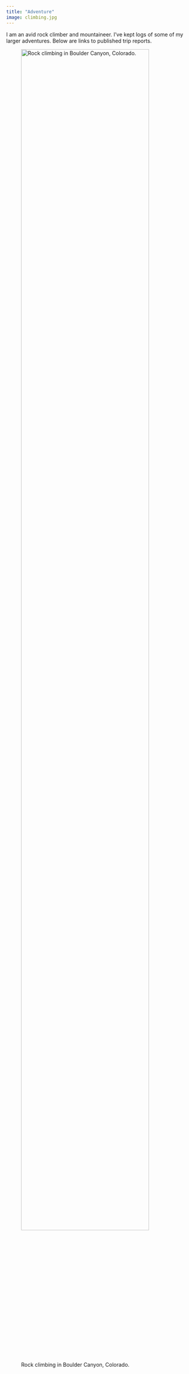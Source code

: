 ```yaml
---
title: "Adventure"
image: climbing.jpg
---
```


I am an avid rock climber and mountaineer. I've kept logs of some of my larger adventures. Below are links to published trip reports.

![Rock climbing in Boulder Canyon, Colorado.](climbing.jpg){width=90%}


